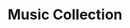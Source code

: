 ---
title: "Music Collection"
publishedAt: "2024-05-01"
summary: "A collection of my best musical productions across different styles."
images:
  - "/images/projects/music-project/cover.jpg"
team:
  - name: "Terence"
    role: "Music Producer"
    avatar: "/images/avatar.jpg"
    linkedIn: ""
mainMusic:
  src: "/music/WaveBackground.mp3"
  title: "Wave Background"
  style: "Deep Electronica"
  cover: "/images/projects/music-project/waves.mp4"
  isVideo: true
  thumbnailTime: 116.97
extraMusics:
  - src: "/music/Deficit_calorique.mp3"
    title: "Déficit Calorique"
    style: "Deep Drum and Bass"
    cover: "/images/projects/music-project/deficit.mp4"
    isVideo: true
    thumbnailTime: 116.97
  - src: "/music/Traite_de_paix.mp3"
    title: "Traité de paix"
    style: "Deep Ambient"
    cover: "/images/projects/music-project/traite.mp4"
    isVideo: true
    thumbnailTime: 160
  - src: "/music/Deux_fois_toi_six.mp3"
    title: "Deux fois toi six"
    style: "Underground Electronica"
    cover: "/images/projects/music-project/cover (2).jpg"
  - src: "/music/Siwa.mp3"
    title: "Siwa"
    style: "Electro flamenco/arabic"
    cover: "/images/projects/music-project/cover (5).jpg"
  - src: "/music/Clarte_des_reflets.mp3"
    title: "Clarté des reflets"
    style: "Deep Ambient"
    cover: "/images/projects/music-project/cover (1).jpg"
  - src: "/music/Autrement.mp3"
    title: "Autrement"
    style: "Deep Chillwave"
    cover: "/images/projects/music-project/cover (4).jpg"
  - src: "/music/Matin_theine.mp3"
    title: "Matin Théiné"
    style: "Melodic Techno"
    cover: "/images/projects/music-project/cover (3).jpg"
  - src: "/music/Neutralite_suisse.mp3"
    title: "Neutralité suisse"
    style: "Underground Electronica"
    cover: "/images/projects/music-project/cover (2).jpg"
  - src: "/music/Surin.mp3"
    title: "Surin"
    style: "Deep Ambient"
    cover: "/images/projects/music-project/cover (1).jpg"
  - src: "/music/Double_double.mp3"
    title: "Double double"
    style: "Melodic Techno"
    cover: "/images/projects/music-project/cover (3).jpg"
  - src: "/music/Geppetto_contre_les_ninjas.mp3"
    title: "Geppetto contre les ninjas"
    style: "Deep Chillwave"
    cover: "/images/projects/music-project/cover (4).jpg"
  - src: "/music/Adraga.mp3"
    title: "Adraga"
    style: "Ambiant Chiptune"
    cover: "/images/projects/music-project/cover (5).jpg"
  - src: "/music/Gueule_de_bois.mp3"
    title: "Gueule de bois"
    style: "Deep Chillwave"
    cover: "/images/projects/music-project/cover (4).jpg"
  - src: "/music/Casse_la_demarche_dans_le_metro.mp3"
    title: "Casse la démarche dans le métro"
    style: "Underground Electronica"
    cover: "/images/projects/music-project/cover (2).jpg"
  - src: "/music/Extase_terminal.mp3"
    title: "Extase terminale"
    style: "Melodic Techno"
    cover: "/images/projects/music-project/cover (3).jpg"
--- 
